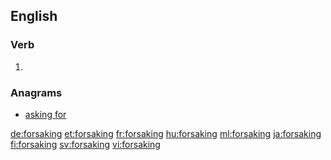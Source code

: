 ==English==

===Verb===
{{head|en}}

# {{present participle of|forsake}}

===Anagrams===
* [[asking for#English|asking for]]

[[de:forsaking]]
[[et:forsaking]]
[[fr:forsaking]]
[[hu:forsaking]]
[[ml:forsaking]]
[[ja:forsaking]]
[[fi:forsaking]]
[[sv:forsaking]]
[[vi:forsaking]]
